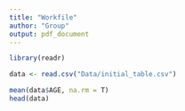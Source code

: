 ```yaml
---
title: "Workfile"
author: "Group"
output: pdf_document
---
```


```r
library(readr)
```


```r
data <- read.csv("Data/initial_table.csv")

mean(data$AGE, na.rm = T)
head(data)
```


